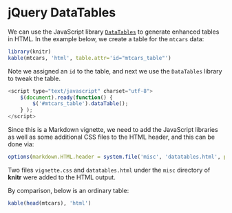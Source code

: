 <!--
%\VignetteEngine{knitr::knitr}
%\VignetteIndexEntry{Display Tables with the DataTables Library}
-->

# jQuery DataTables

We can use the JavaScript library [`DataTables`](http://www.datatables.net) to generate enhanced tables in HTML. In the example below, we create a table for the `mtcars` data:

```r
library(knitr)
kable(mtcars, 'html', table.attr='id="mtcars_table"')
```

Note we assigned an `id` to the table, and next we use the `DataTables` library to tweak the table.

```js
<script type="text/javascript" charset="utf-8">
	$(document).ready(function() {
		$('#mtcars_table').dataTable();
	} );
</script>
```

<script type="text/javascript" charset="utf-8">
  $(document).ready(function() {
		$('#mtcars_table').dataTable();
	} );
</script>

Since this is a Markdown vignette, we need to add the JavaScript libraries as well as some additional CSS files to the HTML header, and this can be done via:

```r
options(markdown.HTML.header = system.file('misc', 'datatables.html', package = 'knitr'))
```

Two files `vignette.css` and `datatables.html` under the `misc` directory of **knitr** were added to the HTML output.

By comparison, below is an ordinary table:

```r
kable(head(mtcars), 'html')
```
